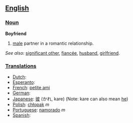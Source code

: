== [[English]] ==

=== [[Noun]] ===

'''Boyfriend'''
# [[male]] partner in a romantic relationship.

''See also:'' [[significant other]], [[fiancée]], [[husband]], [[girlfriend]].

=== [[Translations]] ===
*[[Dutch]]:
*[[Esperanto]]:
*[[French]]: [[petite ami]]
*[[German]]:
*[[Japanese]]: [[彼]] (かれ, kare) (Note: kare can also mean [[he]])
*[[Polish]]: [[chłopak]] ''m''
*[[Portuguese]]: [[namorado]] ''m''
*[[Spanish]]: